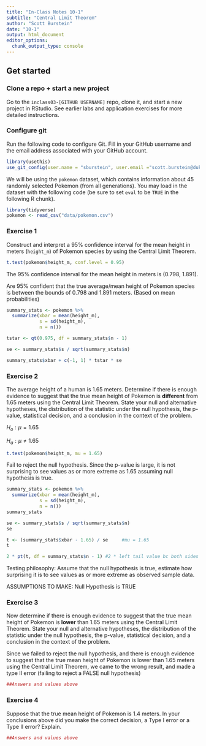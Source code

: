 ```yaml
---
title: "In-Class Notes 10-1"
subtitle: "Central Limit Theorem"
author: "Scott Burstein"
date: "10-1"
output: html_document
editor_options: 
  chunk_output_type: console
---
```


## Get started

### Clone a repo + start a new project 

Go to the `inclass03-[GITHUB USERNAME]` repo, clone it, and start a new project in RStudio. See earlier labs and application exercises for more detailed instructions.

### Configure git

Run the following code to configure Git. Fill in your GitHub username and the email address associated with your GitHub account. 

```r
library(usethis)
use_git_config(user.name = "sburstein", user.email ="scott.burstein@duke.edu")
```

We will be using the `pokemon` dataset, which contains information about 45
randomly selected Pokemon (from all generations). You may load in the dataset
with the following code (be sure to set `eval` to be `TRUE` in the following R
chunk).

```r
library(tidyverse)
pokemon <- read_csv("data/pokemon.csv")
```

### Exercise 1

Construct and interpret a 95% confidence interval for the mean height in meters 
(`height_m`) of Pokemon species by using the Central Limit Theorem.

```r
t.test(pokemon$height_m, conf.level = 0.95)
```
The 95% confidence interval for the mean height in meters is (0.798, 1.891).

Are 95% confident that the true average/mean height of Pokemon species is 
between the bounds of 0.798 and 1.891 meters. (Based on mean probabilities)

```r
summary_stats <- pokemon %>%
  summarize(xbar = mean(height_m),
            s = sd(height_m),
            n = n())

tstar <- qt(0.975, df = summary_stats$n - 1)

se <- summary_stats$s / sqrt(summary_stats$n)

summary_stats$xbar + c(-1, 1) * tstar * se
```


### Exercise 2

The average height of a human is 1.65 meters. Determine if there is enough 
evidence to suggest that the true mean height of Pokemon is **different** from 
1.65 meters using the Central Limit Theorem. State your null and alternative 
hypotheses, the distribution of the statistic under the null hypothesis, the 
p-value, statistical decision, and a conclusion in the context of the problem.

$H_o: \mu = 1.65$

$H_a: \mu \neq 1.65$

```r
t.test(pokemon$height_m, mu = 1.65)
```

Fail to reject the null hypothesis. Since the p-value is large, it is not 
surprising to see values as or more extreme as 1.65 assuming null hypothesis is 
true.

```r
summary_stats <- pokemon %>%
  summarize(xbar = mean(height_m),
            s = sd(height_m),
            n = n())
summary_stats

se <- summary_stats$s / sqrt(summary_stats$n)
se

t <- (summary_stats$xbar - 1.65) / se     #mu = 1.65
t

2 * pt(t, df = summary_stats$n - 1) #2 * left tail value bc both sides

```

Testing philosophy: Assume that the null hypothesis is true, estimate how 
surprising it is to see values as or more extreme as observed sample data.

ASSUMPTIONS TO MAKE: Null Hypothesis is TRUE

### Exercise 3

Now determine if there is enough evidence to suggest that the true mean height 
of Pokemon is **lower** than 1.65 meters using the Central Limit Theorem. 
State your null and alternative hypotheses, the distribution of the statistic 
under the null hypothesis, the p-value, statistical decision, and a conclusion 
in the context of the problem.

Since we failed to reject the null hypothesis, and there is enough evidence to 
suggest that the true mean height of Pokemon is lower than 1.65 meters using 
the Central Limit Theorem, we came to the wrong result, and made a type II error 
(failing to reject a FALSE null hypothesis)

```r
##Answers and values above
```


### Exercise 4

Suppose that the true mean height of Pokemon is 1.4 meters. In your conclusions 
above did you make the correct decision, a Type I error or a Type II error?
Explain.

```r
##Answers and values above
```

